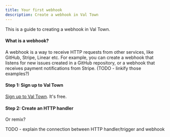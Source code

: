 ```yaml
---
title: Your first webhook
description: Create a webhook in Val Town
---
```



This is a guide to creating a webhook in Val Town.

#### What is a webhook?

A webhook is a way to receive HTTP requests from other services, like GitHub, Stripe, Linear etc. For example, you can create a webhook that listens for new issues created in a GitHub repository, or a webhook that receives payment notifications from Stripe. (TODO - linkify those examples?)

#### Step 1: Sign up to Val Town

[Sign up to Val Town](https://www.val.town/auth/signup). It's free.

#### Step 2: Create an HTTP handler

Or remix?

TODO - explain the connection between HTTP handler/trigger and webhook
